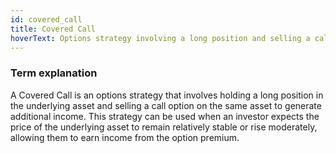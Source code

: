 ```yaml
---
id: covered_call
title: Covered Call
hoverText: Options strategy involving a long position and selling a call option
---
```


### Term explanation

A Covered Call is an options strategy that involves holding a long position in the underlying asset and selling a call option on the same asset to generate additional income. This strategy can be used when an investor expects the price of the underlying asset to remain relatively stable or rise moderately, allowing them to earn income from the option premium.

